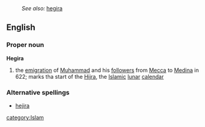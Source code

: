 :''See also:'' [[hegira]]
==English==
===Proper noun===
'''Hegira'''
# the [[emigration]] of [[Muhammad]] and his [[follower]]s from [[Mecca]] to [[Medina]] in 622; marks tha start of the [[Hijra]], the [[Islamic]] [[lunar]] [[calendar]]
===Alternative spellings===
*[[hejira]]
[[category:Islam]]
